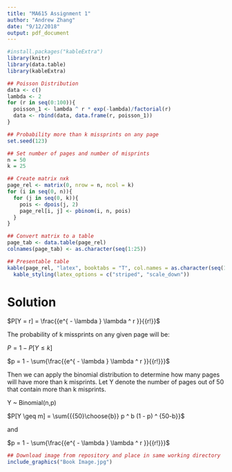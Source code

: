 ```yaml
---
title: "MA615 Assignment 1"
author: "Andrew Zhang"
date: "9/12/2018"
output: pdf_document
---
```


```r
#install.packages("kableExtra")
library(knitr)
library(data.table)
library(kableExtra)

## Poisson Distribution
data <- c()
lambda <- 2
for (r in seq(0:100)){
  poisson_1 <- lambda ^ r * exp(-lambda)/factorial(r)
  data <- rbind(data, data.frame(r, poisson_1))
}

## Probability more than k missprints on any page
set.seed(123)

## Set number of pages and number of misprints
n = 50
k = 25

## Create matrix nxk
page_rel <- matrix(0, nrow = n, ncol = k)
for (i in seq(0, n)){
  for (j in seq(0, k)){
    pois <- dpois(j, 2)
    page_rel[i, j] <- pbinom(i, n, pois)
  }
}

## Convert matrix to a table
page_tab <- data.table(page_rel)
colnames(page_tab) <- as.character(seq(1:25))

## Presentable table
kable(page_rel, "latex", booktabs = "T", col.names = as.character(seq(1:25))) %>%
  kable_styling(latex_options = c("striped", "scale_down"))
```

# Solution

$P[Y = r] = \frac{{e^{ - \lambda } \lambda ^ r }}{{r!}}$

The probability of k missprints on any given page will be:

$P = 1 - P[Y \leq k]$ 

$p = 1 - \sum{\frac{{e^{ - \lambda } \lambda ^ r }}{{r!}}}$

Then we can apply the binomial distribution to determine how many pages will have more than k misprints. Let Y denote the number of pages out of 50 that contain more than k misprints. 

Y ~ Binomial(n,p)

$P[Y \geq m] = \sum{{{50}\choose{b}} p ^ b (1 - p) ^ {50-b}}$

and

$p = 1 - \sum{\frac{{e^{ - \lambda } \lambda ^ r }}{{r!}}}$


```r
## Download image from repository and place in same working directory
include_graphics("Book Image.jpg")
```
